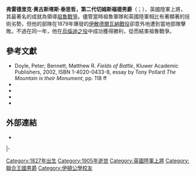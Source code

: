 {{Infobox military person
|name= 切姆斯福德男爵<br><small>{{lang|en|The Lord Chelmsford}}
|image= 2ndLordChelmsford.jpg
|image_size= 
|alt= 
|caption= Frederic Thesiger, c.1870
|birth_date= {{birth date|1827|05|31|df=yes}}
|death_date= {{Death date and age|1905|04|09|1827|05|31|df=yes}}
|birth_place= {{ENG}}[[德比_(英格蘭)|德比]]
|death_place= [[倫敦|倫敦]][[西敏市|西敏]]
|placeofburial= 
|nickname= 
|allegiance= {{flagcountry|United Kingdom of Great Britain and Ireland}}
|branch= [[英國陸軍|英國陸軍]]
|serviceyears= 1844–1905
|rank= [[上將|上將]]
|servicenumber= 
|unit= 
|commands= 
|battles= [[克里米亚战争|克里米亚战争]]<br/>[[印度民族起义|印度民族起义]]<br/>{{tsl|en|1868 Expedition to Abyssinia||1868 Expedition to Abyssinia}}<br/>{{tsl|en|Xhosa Wars||Xhosa Wars}}<br/>[[祖魯戰爭|祖魯戰爭]]
|awards= [[巴斯勳章|巴斯勳章]]<br/>[[皇家維多利亞勳章|皇家維多利亞勳章]]<br/>{{tsl|en|Mentioned in Despatches||Mentioned in Despatches}}<br/>{{tsl|en|Order of the Medjidie||Order of the Medjidie}} (Ottoman Empire)
|relations= 
|laterwork= {{tsl|en|Lieutenant of the Tower of London||Lieutenant of the Tower of London}}<br/>[[上校|Colonel]] of {{tsl|en|Sherwood Foresters||Sherwood Foresters}}<br/>[[上校|Colonel]] of the {{tsl|en|2nd Regiment of Life Guards||2nd Regiment of Life Guards}}
}}
'''弗雷德里克·奥古斯塔斯·泰思哲，第二代切姆斯福德男爵'''（{{lang-en|Frederic Augustus Thesiger, 2nd Baron Chelmsford}}；{{bd|1827年|5月31日|1905年|4月9日}}），英國陸軍上將，其最著名的成就為領導[[祖魯戰爭|祖魯戰爭]]。儘管當時祖魯軍隊和英國陸軍相比有著顯著的技術劣勢，但他的部隊在1879年爆發的[[伊散德爾瓦納戰役|伊散德爾瓦納戰役]]卻意外地遭到當地部隊擊敗。不過在同一年，他在[[烏倫迪之役|烏倫迪之役]]中成功獲得勝利，從而結束祖魯戰爭。

== 參考文獻 ==
* Doyle, Peter; Bennett, Matthew R. ''Fields of Battle'', Kluwer Academic Publishers, 2002, ISBN 1-4020-0433-8, essay by Tony Pollard ''The Mountain is their Monument'', pp. 118 ff
* {{cite book|last=Colenso|first=Frances Ellen|title=History of the Zulu War and Its Origin|url=https://archive.org/details/historyzuluwara00colegoog|location=London|publisher=Chapman & Hall|year=1880}}
* {{cite book|last=Greaves|first=Adrian|title=Isandlwana: How the Zulus humbled the British Empire|url=https://archive.org/details/isandlwanahowzul0000grea|year=2011|publisher=Pen & Sword Military Ltd.|location=South Yorkshire|isbn=978-1-84884-532-9}} 
* {{cite book|last=Knight|first=Ian|title=Zulu War 1879|publisher=Osprey Publishing|year=2003|isbn=1-84176-612-7}}
* {{cite book|last=Thompson|first=Paul Singer|title=Black soldiers of the queen: the Natal native contingent in the Anglo-Zulu War|publisher=University of Alabama Press|year=2006|isbn=0-8173-5368-2}}

== 外部連結 ==
{{Commons category|Frederic Thesiger, 2nd Baron Chelmsford}}
*{{Hansard-contribs | mr-frederick-thesiger-3 | Lord Chelmsford }}

{{s-start}}
{{s-mil}}
{{s-bef|before={{tsl|en|Henry Errington Longden||Henry Longden}}}}
{{s-ttl|title={{tsl|en|Adjutant-General (India)||Adjutant-General, India}}|years=1869–1874}}
{{s-aft|after={{tsl|en|Edwin Beaumont Johnson||Edwin Johnson}}}}
|-
{{succession box | before={{tsl|en|Daniel Lysons (British Army officer)||Sir Daniel Lysons}} | title=Colonel of the {{tsl|en|Sherwood Foresters||Sherwood Foresters}} | years=1898–1900 | after={{tsl|en|Mark Walker (VC)||Sir Mark Walker}}}}
{{succession box | before={{tsl|en|Richard Curzon-Howe, 3rd Earl Howe||The Earl Howe}} | title=Colonel of the {{tsl|en|2nd Regiment of Life Guards||2nd Regiment of Life Guards}} | years=1900–1905 | after={{tsl|en|Francis Grenfell, 1st Baron Grenfell||The Lord Grenfell}}}}
{{s-reg|uk}}
{{succession box | before={{tsl|en|Frederic Thesiger, 1st Baron Chelmsford||Frederic Thesiger}} | title={{tsl|en|Viscount Chelmsford||Baron Chelmsford}} | after={{tsl|en|Frederic Thesiger, 1st Viscount Chelmsford||Frederic Thesiger}} | years=1878–1905}}
{{s-end}}

{{Authority control}}

{{DEFAULTSORT: Thesiger, Frederic}}

[[Category:1827年出生|Category:1827年出生]]
[[Category:1905年逝世|Category:1905年逝世]]
[[Category:英國陸軍上將|Category:英國陸軍上將]]
[[Category:聯合王國男爵|Category:聯合王國男爵]]
[[Category:伊頓公學校友|Category:伊頓公學校友]]